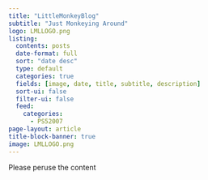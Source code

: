 ```yaml
---
title: "LittleMonkeyBlog"
subtitle: "Just Monkeying Around"
logo: LMLLOGO.png
listing:
  contents: posts
  date-format: full
  sort: "date desc"
  type: default
  categories: true
  fields: [image, date, title, subtitle, description]
  sort-ui: false
  filter-ui: false
  feed:
    categories: 
      - PS52007
page-layout: article
title-block-banner: true
image: LMLLOGO.png
---
```


Please peruse the content